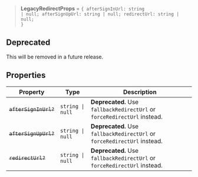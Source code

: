 > **LegacyRedirectProps** = <code>\{ afterSignInUrl: string \| null; afterSignUpUrl: string \| null; redirectUrl: string \| null; \}</code>

## Deprecated

This will be removed in a future release.

## Properties

| Property                                          | Type                        | Description                                                              |
| ------------------------------------------------- | --------------------------- | ------------------------------------------------------------------------ |
| <a id="aftersigninurl"></a> ~~`afterSignInUrl?`~~ | <code>string \| null</code> | **Deprecated.** Use `fallbackRedirectUrl` or `forceRedirectUrl` instead. |
| <a id="aftersignupurl"></a> ~~`afterSignUpUrl?`~~ | <code>string \| null</code> | **Deprecated.** Use `fallbackRedirectUrl` or `forceRedirectUrl` instead. |
| <a id="redirecturl"></a> ~~`redirectUrl?`~~       | <code>string \| null</code> | **Deprecated.** Use `fallbackRedirectUrl` or `forceRedirectUrl` instead. |
